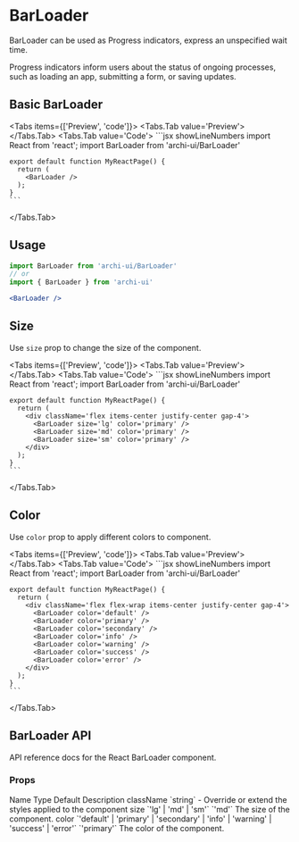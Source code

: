 
# BarLoader

BarLoader can be used as Progress indicators, express an unspecified wait time.

Progress indicators inform users about the status of ongoing processes, such as loading an app, submitting a form, or saving updates.

## Basic BarLoader
<Tabs items={['Preview', 'code']}>
  <Tabs.Tab value='Preview'>
    <BasicBarLoader />
  </Tabs.Tab>
  <Tabs.Tab value='Code'>
    ```jsx showLineNumbers
    import React from 'react';
    import BarLoader from 'archi-ui/BarLoader'

    export default function MyReactPage() {
      return (
        <BarLoader />
      );
    }
    ```
  </Tabs.Tab>
</Tabs>

## Usage
```jsx
import BarLoader from 'archi-ui/BarLoader'
// or
import { BarLoader } from 'archi-ui'
```
```jsx
<BarLoader />
```

## Size
Use `size` prop to change the size of the component.

<Tabs items={['Preview', 'code']}>
  <Tabs.Tab value='Preview'>
    <BarLoaderSize />
  </Tabs.Tab>
  <Tabs.Tab value='Code'>
    ```jsx showLineNumbers
    import React from 'react';
    import BarLoader from 'archi-ui/BarLoader'

    export default function MyReactPage() {
      return (
        <div className='flex items-center justify-center gap-4'>
          <BarLoader size='lg' color='primary' />
          <BarLoader size='md' color='primary' />
          <BarLoader size='sm' color='primary' />
        </div>
      );
    }
    ```
  </Tabs.Tab>
</Tabs>

## Color
Use `color` prop to apply different colors to component.

<Tabs items={['Preview', 'code']}>
  <Tabs.Tab value='Preview'>
    <BarLoaderColor />
  </Tabs.Tab>
  <Tabs.Tab value='Code'>
    ```jsx showLineNumbers
    import React from 'react';
    import BarLoader from 'archi-ui/BarLoader'

    export default function MyReactPage() {
      return (
        <div className='flex flex-wrap items-center justify-center gap-4'>
          <BarLoader color='default' />
          <BarLoader color='primary' />
          <BarLoader color='secondary' />
          <BarLoader color='info' />
          <BarLoader color='warning' />
          <BarLoader color='success' />
          <BarLoader color='error' />
        </div>
      );
    }
    ```
  </Tabs.Tab>
</Tabs>

## BarLoader API
API reference docs for the React BarLoader component.

### Props
<Table>
  <thead>
    <Table.Tr>
      <Table.Th>Name</Table.Th>
      <Table.Th>Type</Table.Th>
      <Table.Th>Default</Table.Th>
      <Table.Th>Description</Table.Th>
    </Table.Tr>
  </thead>
  <tbody>
    <Table.Tr>
      <Table.Td>className</Table.Td>
      <Table.Td>`string`</Table.Td>
      <Table.Td>-</Table.Td>
      <Table.Td>Override or extend the styles applied to the component</Table.Td>
    </Table.Tr>
    <Table.Tr>
      <Table.Td>size</Table.Td>
      <Table.Td>`'lg' | 'md' | 'sm'`</Table.Td>
      <Table.Td>`'md'`</Table.Td>
      <Table.Td>The size of the component.</Table.Td>
    </Table.Tr>
    <Table.Tr>
      <Table.Td>color</Table.Td>
      <Table.Td>`'default' | 'primary' | 'secondary' | 'info' | 'warning' | 'success' | 'error'`</Table.Td>
      <Table.Td>`'primary'`</Table.Td>
      <Table.Td>The color of the component.</Table.Td>
    </Table.Tr>
  </tbody>
</Table>
